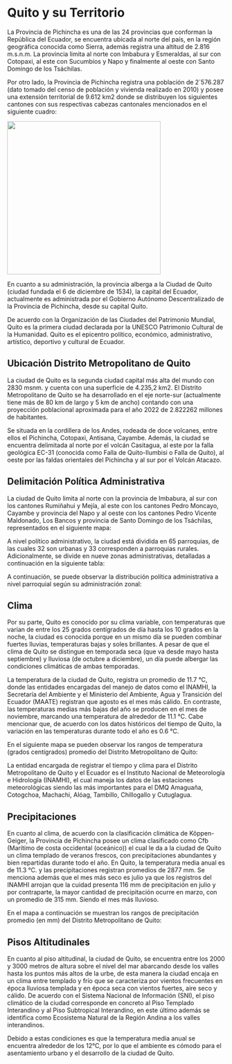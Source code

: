 # Quito y su Territorio

La Provincia de Pichincha es una de las 24 provincias que conforman la República del Ecuador, se encuentra ubicada al norte del país, en la región geográfica conocida como Sierra, además registra una altitud de 2.816 m.s.n.m. La provincia limita al norte con Imbabura y Esmeraldas, al sur con Cotopaxi, al este con Sucumbíos y Napo y finalmente al oeste con Santo Domingo de los Tsáchilas.

Por otro lado, la Provincia de Pichincha registra una población de 2´576.287 (dato tomado del censo de población y vivienda realizado en 2010) y posee una extensión territorial de 9.612 km2 donde se distribuyen los siguientes cantones con sus respectivas cabezas cantonales mencionados en el siguiente cuadro:

![](images/Capture1.PNG){width="354"}


En cuanto a su administración, la provincia alberga a la Ciudad de Quito (ciudad fundada el 6 de diciembre de 1534), la capital del Ecuador, actualmente es administrada por el Gobierno Autónomo Descentralizado de la Provincia de Pichincha, desde su capital Quito.

De acuerdo con la Organización de las Ciudades del Patrimonio Mundial, Quito es la primera ciudad declarada por la UNESCO Patrimonio Cultural de la Humanidad. Quito es el epicentro político, económico, administrativo, artístico, deportivo y cultural de Ecuador.

## Ubicación Distrito Metropolitano de Quito

La ciudad de Quito es la segunda ciudad capital más alta del mundo con 2830 msnm. y cuenta con una superficie de 4.235,2 km2. El Distrito Metropolitano de Quito se ha desarrollado en el eje norte-sur (actualmente tiene más de 80 km de largo y 5 km de ancho) contando con una proyección poblacional aproximada para el año 2022 de 2.822262 millones de habitantes.

Se situada en la cordillera de los Andes, rodeada de doce volcanes, entre ellos el Pichincha, Cotopaxi, Antisana, Cayambe. Además, la ciudad se encuentra delimitada al norte por el volcán Casitagua, al este por la falla geológica EC-31 (conocida como Falla de Quito-Ilumbisi o Falla de Quito), al oeste por las faldas orientales del Pichincha y al sur por el Volcán Atacazo.

## Delimitación Política Administrativa

La ciudad de Quito limita al norte con la provincia de Imbabura, al sur con los cantones Rumiñahui y Mejía, al este con los cantones Pedro Moncayo, Cayambe y provincia del Napo y al oeste con los cantones Pedro Vicente Maldonado, Los Bancos y provincia de Santo Domingo de los Tsáchilas, representados en el siguiente mapa:


A nivel político administrativo, la ciudad está dividida en 65 parroquias, de las cuales 32 son urbanas y 33 corresponden a parroquias rurales. Adicionalmente, se divide en nueve zonas administrativas, detalladas a continuación en la siguiente tabla:

A continuación, se puede observar la distribución política administrativa a nivel parroquial según su administración zonal:



## Clima

Por su parte, Quito es conocido por su clima variable, con temperaturas que varían de entre los 25 grados centígrados de día hasta los 10 grados en la noche, la ciudad es conocida porque en un mismo día se pueden combinar fuertes lluvias, temperaturas bajas y soles brillantes. A pesar de que el clima de Quito se distingue en temporada seca (que va desde mayo hasta septiembre) y lluviosa (de octubre a diciembre), un día puede albergar las condiciones climáticas de ambas temporadas.

La temperatura de la ciudad de Quito, registra un promedio de 11.7 °C, donde las entidades encargadas del manejo de datos como el INAMHI, la Secretaría del Ambiente y el Ministerio del Ambiente, Agua y Transición del Ecuador (MAATE) registran que agosto es el mes más cálido. En contraste, las temperaturas medias más bajas del año se producen en el mes de noviembre, marcando una temperatura de alrededor de 11.1 °C. Cabe mencionar que, de acuerdo con los datos históricos del tiempo de Quito, la variación en las temperaturas durante todo el año es 0.6 °C.

En el siguiente mapa se pueden observar los rangos de temperatura (grados centígrados) promedio del Distrito Metropolitano de Quito:



La entidad encargada de registrar el tiempo y clima para el Distrito Metropolitano de Quito y el Ecuador es el Instituto Nacional de Meteorología e Hidrología (INAMHI), el cual maneja los datos de las estaciones meteorológicas siendo las más importantes para el DMQ Amaguaña, Cotogchoa, Machachi, Alóag, Tambillo, Chillogallo y Cutuglagua.

## Precipitaciones

En cuanto al clima, de acuerdo con la clasificación climática de Köppen-Geiger, la Provincia de Pichincha posee un clima clasificado como Cfb (Marítimo de costa occidental (oceánico)) el cual le da a la ciudad de Quito un clima templado de veranos frescos, con precipitaciones abundantes y bien repartidas durante todo el año. En Quito, la temperatura media anual es de 11.3 °C. y las precipitaciones registran promedios de 2877 mm. Se menciona además que el mes más seco es julio ya que los registros del INAMHI arrojan que la cuidad presenta 116 mm de precipitación en julio y por contraparte, la mayor cantidad de precipitación ocurre en marzo, con un promedio de 315 mm. Siendo el mes más lluvioso.

En el mapa a continuación se muestran los rangos de precipitación promedio (en mm) del Distrito Metropolitano de Quito:



## Pisos Altitudinales

En cuanto al piso altitudinal, la ciudad de Quito, se encuentra entre los 2000 y 3000 metros de altura sobre el nivel del mar abarcando desde los valles hasta los puntos más altos de la urbe, de esta manera la ciudad encaja en un clima entre templado y frío que se caracteriza por vientos frecuentes en época lluviosa templada y en época seca con vientos fuertes, aire seco y cálido. De acuerdo con el Sistema Nacional de Información (SNI), el piso climático de la ciudad corresponde en concreto al Piso Templado Interandino y al Piso Subtropical Interandino, en este último además se identifica como Ecosistema Natural de la Región Andina a los valles interandinos.

Debido a estas condiciones es que la temperatura media anual se encuentra alrededor de los 12°C, por lo que el ambiente es cómodo para el asentamiento urbano y el desarrollo de la ciudad de Quito.
